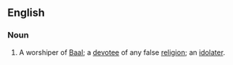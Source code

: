 ==English==

===Noun===
#A worshiper of [[Baal]]; a [[devotee]] of any false [[religion]]; an [[idolater]].